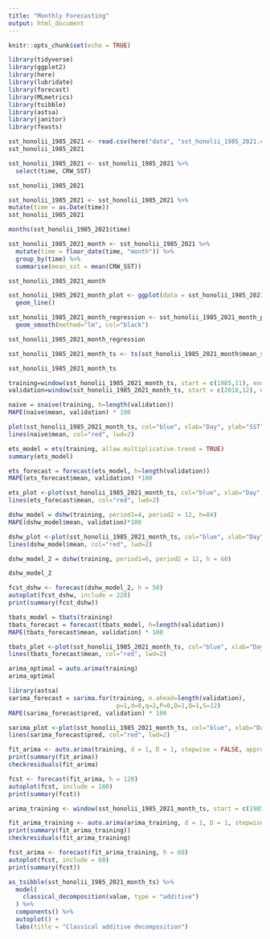 ```yaml
---
title: "Monthly Forecasting"
output: html_document
---
```


```r
knitr::opts_chunk$set(echo = TRUE)
```

```r
library(tidyverse)
library(ggplot2)
library(here)
library(lubridate)
library(forecast)
library(MLmetrics)
library(tsibble)
library(astsa)
library(janitor)
library(feasts)
```

```r
sst_honolii_1985_2021 <- read.csv(here("data", "sst_honolii_1985_2021.csv" ))
sst_honolii_1985_2021
```
```r
sst_honolii_1985_2021 <- sst_honolii_1985_2021 %>% 
  select(time, CRW_SST)

sst_honolii_1985_2021
```


```r
sst_honolii_1985_2021 <- sst_honolii_1985_2021 %>%
mutate(time = as.Date(time))
sst_honolii_1985_2021
```

```r
months(sst_honolii_1985_2021$time)
```


```r
sst_honolii_1985_2021_month <- sst_honolii_1985_2021 %>% 
  mutate(time = floor_date(time, "month")) %>% 
  group_by(time) %>% 
  summarise(mean_sst = mean(CRW_SST))

sst_honolii_1985_2021_month
```
```r

sst_honolii_1985_2021_month_plot <- ggplot(data = sst_honolii_1985_2021_month, aes(x = time, y = mean_sst)) +
  geom_line()

sst_honolii_1985_2021_month_regression <- sst_honolii_1985_2021_month_plot +
  geom_smooth(method="lm", col="black")

sst_honolii_1985_2021_month_regression

```

```r
sst_honolii_1985_2021_month_ts <- ts(sst_honolii_1985_2021_month$mean_sst, start = c(1985, 11), frequency = 12)

sst_honolii_1985_2021_month_ts
```

```r
training=window(sst_honolii_1985_2021_month_ts, start = c(1985,11), end = c(2018,11))
validation=window(sst_honolii_1985_2021_month_ts, start = c(2018,12), end = c(2021,10))
```

```r
naive = snaive(training, h=length(validation))
MAPE(naive$mean, validation) * 100
```

```r
plot(sst_honolii_1985_2021_month_ts, col="blue", xlab="Day", ylab="SST", main="Seasonal Naive Forecast", type='l')
lines(naive$mean, col="red", lwd=2)
```

```r
ets_model = ets(training, allow.multiplicative.trend = TRUE)
summary(ets_model)

ets_forecast = forecast(ets_model, h=length(validation))
MAPE(ets_forecast$mean, validation) *100

ets_plot <-plot(sst_honolii_1985_2021_month_ts, col="blue", xlab="Day", ylab="SST", main="Seasonal Naive Forecast", type='l')
lines(ets_forecast$mean, col="red", lwd=2)
```






```r
dshw_model = dshw(training, period1=4, period2 = 12, h=84)
MAPE(dshw_model$mean, validation)*100

dshw_plot <-plot(sst_honolii_1985_2021_month_ts, col="blue", xlab="Day", ylab="SST", main="DSHW Forecast", type='l')
lines(dshw_model$mean, col="red", lwd=2)
```
```r

dshw_model_2 = dshw(training, period1=6, period2 = 12, h = 60)

dshw_model_2

fcst_dshw <- forecast(dshw_model_2, h = 50)
autoplot(fcst_dshw, include = 220)
print(summary(fcst_dshw))

```


```r
tbats_model = tbats(training)
tbats_forecast = forecast(tbats_model, h=length(validation))
MAPE(tbats_forecast$mean, validation) * 100

tbats_plot <-plot(sst_honolii_1985_2021_month_ts, col="blue", xlab="Day", ylab="SST", main="Seasonal Naive Forecast", type='l')
lines(tbats_forecast$mean, col="red", lwd=2)
```

```r
arima_optimal = auto.arima(training)
arima_optimal
```


```r
library(astsa)
sarima_forecast = sarima.for(training, n.ahead=length(validation),
                              p=1,d=0,q=2,P=0,D=1,Q=1,S=12)
MAPE(sarima_forecast$pred, validation) * 100

sarima_plot <-plot(sst_honolii_1985_2021_month_ts, col="blue", xlab="Day", ylab="SST", main="Seasonal Naive Forecast", type='l')
lines(sarima_forecast$pred, col="red", lwd=2)
```


```r
fit_arima <- auto.arima(training, d = 1, D = 1, stepwise = FALSE, approximation = FALSE, trace = TRUE)
print(summary(fit_arima))
checkresiduals(fit_arima)
```

```r
fcst <- forecast(fit_arima, h = 120)
autoplot(fcst, include = 180)
print(summary(fcst))
```


```r
arima_training <- window(sst_honolii_1985_2021_month_ts, start = c(1985,11), end = c(2021,11))

fit_arima_training <- auto.arima(arima_training, d = 1, D = 1, stepwise = FALSE, approximation = FALSE, trace = TRUE)
print(summary(fit_arima_training))
checkresiduals(fit_arima_training)
```


```r
fcst_arima <- forecast(fit_arima_training, h = 60)
autoplot(fcst, include = 60)
print(summary(fcst))
```


```r
as_tsibble(sst_honolii_1985_2021_month_ts) %>%
  model(
    classical_decomposition(value, type = "additive")
  ) %>%
  components() %>%
  autoplot() +
  labs(title = "Classical additive decomposition")
```

